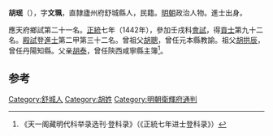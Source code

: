 '''胡珉'''（{{bd|1405年||？}}），字'''文珮'''，直隸廬州府舒城縣人，民籍。[[明朝|明朝]]政治人物。進士出身。

應天府鄉試第二十一名。[[正统_(年号)|正統]]七年（1442年），參加壬戌科[[會試|會試]]，得[[貢士|貢士]]第九十二名。[[殿試|殿試]]登[[進士|進士]]第二甲第三十二名。曾祖父[[胡聰|胡聰]]，曾任元本縣教諭。祖父[[胡拱辰|胡拱辰]]，曾任丹陽知縣。父亲[[胡泰|胡泰]]，曾任陝西咸寧縣主簿<ref>《天一阁藏明代科举录选刊·登科录》（《正統七年进士登科录》）</ref>。

==参考==
{{reflist}}
{{明朝人物小作品}}
{{正統七年壬戌科殿試金榜}}

[[Category:舒城人|Category:舒城人]]
[[Category:胡姓|Category:胡姓]]
[[Category:明朝衛輝府通判|Category:明朝衛輝府通判]]